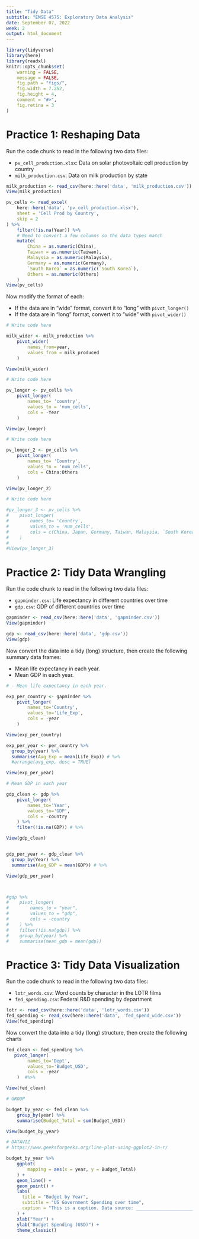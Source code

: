 ```yaml
---
title: "Tidy Data"
subtitle: "EMSE 4575: Exploratory Data Analysis"
date: September 07, 2022
week: 2
output: html_document
---
```


```r
library(tidyverse)
library(here)
library(readxl)
knitr::opts_chunk$set(
    warning = FALSE,
    message = FALSE,
    fig.path = "figs/",
    fig.width = 7.252,
    fig.height = 4,
    comment = "#>",
    fig.retina = 3
)
```



# Practice 1: Reshaping Data

Run the code chunk to read in the following two data files:

- `pv_cell_production.xlsx`: Data on solar photovoltaic cell production by country
- `milk_production.csv`: Data on milk production by state

```r
milk_production <- read_csv(here::here('data', 'milk_production.csv'))
View(milk_production)

pv_cells <- read_excel(
    here::here('data', 'pv_cell_production.xlsx'),
    sheet = 'Cell Prod by Country',
    skip = 2
) %>%
    filter(!is.na(Year)) %>%
    # Need to convert a few columns so the data types match
    mutate(
        China = as.numeric(China),
        Taiwan = as.numeric(Taiwan),
        Malaysia = as.numeric(Malaysia),
        Germany = as.numeric(Germany),
        `South Korea` = as.numeric(`South Korea`),
        Others = as.numeric(Others)
    )
View(pv_cells)
```

Now modify the format of each:

- If the data are in "wide" format, convert it to "long" with `pivot_longer()`
- If the data are in "long" format, convert it to "wide" with `pivot_wider()`

```r
# Write code here

milk_wider <- milk_production %>% 
    pivot_wider(
        names_from=year,
        values_from = milk_produced
    )

View(milk_wider)

```

```r
# Write code here

pv_longer <- pv_cells %>% 
    pivot_longer(
        names_to= 'country', 
        values_to = 'num_cells',
        cols = -Year
    )

View(pv_longer)

```



```r
# Write code here

pv_longer_2 <- pv_cells %>% 
    pivot_longer(
        names_to= 'Country', 
        values_to = 'num_cells',
        cols = China:Others
    )

View(pv_longer_2)

```


```r
# Write code here

#pv_longer_3 <- pv_cells %>% 
#    pivot_longer(
#        names_to= 'Country', 
#        values_to = 'num_cells',
#        cols = c(China, Japan, Germany, Taiwan, Malaysia, `South Korea`) # c('China', 'Japan', 'Germany')
#    )
#
#View(pv_longer_3)

```

# Practice 2: Tidy Data Wrangling

Run the code chunk to read in the following two data files:

- `gapminder.csv`: Life expectancy in different countries over time
- `gdp.csv`: GDP of different countries over time

```r
gapminder <- read_csv(here::here('data', 'gapminder.csv'))
View(gapminder)

gdp <- read_csv(here::here('data', 'gdp.csv'))
View(gdp)
```

Now convert the data into a tidy (long) structure, then create the following summary data frames:

- Mean life expectancy in each year.
- Mean GDP in each year.


```r

# - Mean life expectancy in each year.

exp_per_country <- gapminder %>% 
    pivot_longer(
        names_to='Country',
        values_to='Life_Exp',
        cols = -year
    )

View(exp_per_country)

exp_per_year <- per_country %>%
  group_by(year) %>%
  summarise(Avg_Exp = mean(Life_Exp)) # %>%
  #arrange(avg_exp, desc = TRUE)

View(exp_per_year)
```



```r

# Mean GDP in each year

gdp_clean <- gdp %>% 
    pivot_longer(
        names_to='Year',
        values_to='GDP',
        cols = -country
    ) %>% 
    filter(!is.na(GDP)) # %>% 

View(gdp_clean)


gdp_per_year <- gdp_clean %>%
  group_by(Year) %>%
  summarise(Avg_GDP = mean(GDP)) # %>%

View(gdp_per_year)



#gdp %>% 
#    pivot_longer(
#        names_to = "year", 
#        values_to = "gdp", 
#        cols = -country
#    ) %>% 
#    filter(!is.na(gdp)) %>% 
#    group_by(year) %>% 
#    summarise(mean_gdp = mean(gdp))
```



# Practice 3: Tidy Data Visualization

Run the code chunk to read in the following two data files:

- `lotr_words.csv`: Word counts by character in the LOTR films
- `fed_spending.csv`: Federal R&D spending by department

```r
lotr <- read_csv(here::here('data', 'lotr_words.csv'))
fed_spending <- read_csv(here::here('data', 'fed_spend_wide.csv'))
View(fed_spending)
```

Now convert the data into a tidy (long) structure, then create the following charts

```r
fed_clean <- fed_spending %>% 
   pivot_longer(
        names_to='Dept',
        values_to='Budget_USD',
        cols = -year
    )  #%>%  

View(fed_clean)

# GROUP

budget_by_year <- fed_clean %>% 
    group_by(year) %>%
    summarise(Budget_Total = sum(Budget_USD))

View(budget_by_year)

# DATAVIZ
# https://www.geeksforgeeks.org/line-plot-using-ggplot2-in-r/

budget_by_year %>%
    ggplot(
        mapping = aes(x = year, y = Budget_Total)
    ) +
    geom_line() +
    geom_point() +
    labs(
      title = "Budget by Year",
      subtitle = "US Government Spending over time",
      caption = "This is a caption. Data source: ______________________.",
    ) +
    xlab("Year") +
    ylab("Budget Spending (USD)") +
    theme_classic()

```

